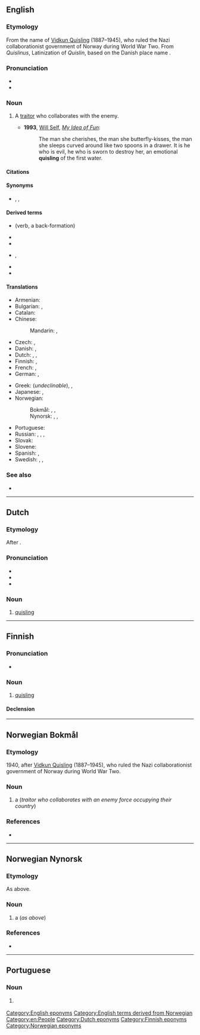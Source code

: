 {{also|Quisling}}
==English==
{{was wotd|2012|July|16}}

===Etymology===
From the name of [[w:Vidkun Quisling|Vidkun Quisling]] (1887–1945), who ruled the Nazi collaborationist government of Norway during World War Two. From ''Quislinus'', Latinization of ''Quislin'', based on the Danish place name {{m|da|Kvislemark}}.

===Pronunciation===
* {{IPA|/ˈkwɪz.lɪŋ/|lang=en}}
* {{audio|en-au-quisling.ogg|Audio (AU)|lang=en}}

===Noun===
{{en-noun}}

# {{lb|en|pejorative}} A [[traitor]] who collaborates with the enemy. {{defdate|from 1940}}
#* '''1993''', [[w:Will Self|Will Self]], ''[[w:My Idea of Fun|My Idea of Fun]]'':
#*: The man she cherishes, the man she butterfly-kisses, the man she sleeps curved around like two spoons in a drawer. It is he who is evil, he who is sworn to destroy her, an emotional '''quisling''' of the first water.

====Citations====
{{seeCites}}

====Synonyms====
* {{sense|traitor}} {{l|en|collaborator}}, {{l|en|traitor}}, {{l|en|rat}}

====Derived terms====
{{rel-top|Terms derived from ''quisling'' (noun)}}
* {{l|en|quisle}} (verb, a back-formation)
* {{l|en|quisling-hearted}}
* {{l|en|quislingism}}
{{rel-mid}}
* {{l|en|quislingize}}, {{l|en|quislingized}}
* {{l|en|quisling-minded}}
* {{l|en|quisling-style}}
{{rel-bottom}}

====Translations====
{{trans-top|traitor}}
* Armenian: {{t|hy|կվիսլինգ}}
* Bulgarian: {{t+|bg|предател|m}}, {{t+|bg|изменник|m}}
* Catalan: {{t|ca|col·laboracionista|m|f}}
* Chinese:
*: Mandarin: {{t+|cmn|賣國賊|sc=Hani}}, {{t+|cmn|卖国贼|tr=màiguózéi|sc=Hani}}
* Czech: {{t|cs|kolaborant|m}}, {{t|cs|zrádce|m}}
* Danish: {{t|da|quisling|c}}, {{t|da|landsforræder|c}}
* Dutch: {{t+|nl|quisling|m}}, {{t+|nl|landverrader|m}}, {{t|nl|NSB'er|m}} {{qualifier|pejorative}}
* Finnish: {{t+|fi|quisling}}, {{t|fi|maanpetturi}}
* French: {{t+|fr|quisling|m}}, {{t+|fr|collabo|m|f}}
* German: {{t+|de|Kollaborateur|m}}, {{t+|de|Verräter|m}}
{{trans-mid}}
* Greek: {{t|el|κουίσλινγκ|m}} (''undeclinable''), {{t+|el|δωσίλογος|m}}, {{t+|el|προδότης|m}} {{qualifier|formally}}
* Japanese: {{t+|ja|売国奴|tr=baikokudo}}, {{t+|ja|国賊|tr=kokuzoku}}
* Norwegian:
*: Bokmål: {{t+|nb|quisling|m}}, {{t+|nb|landsforræder|m}}, {{t|nb|landssviker|m}}
*: Nynorsk: {{t|nn|quisling|m}}, {{t|nn|landsforrædar|m}}, {{t|nn|landssvikar|m}}
* Portuguese: {{t|pt|quisling|m}}
* Russian: {{t+|ru|кви́слинг|m}}, {{t+|ru|коллаборациони́ст|m}}, {{t+|ru|преда́тель|m}}, {{t+|ru|изме́нник|m}}
* Slovak: {{t|sk|kvisling|m}}
* Slovene: {{t|sl|kvizling|m}}
* Spanish: {{t|es|colaboracionista|m|f}}, {{t+|es|traidor|m}}
* Swedish: {{t+|sv|quisling|c}}, {{t+|sv|landsförrädare|c}}, {{t+|sv|femtekolonnare|c}}
{{trans-bottom}}

===See also===
* {{l|en|fifth column}}

[[Category:English eponyms]]
[[Category:English terms derived from Norwegian]]
[[Category:en:People]]

----

==Dutch==

===Etymology===
After {{w|Vidkun Quisling}}.

===Pronunciation===
* {{IPA|lang=nl|/ˈkʋɪs.lɪŋ/}}
* {{audio|Nl-quisling.ogg|Audio|lang=nl}}
* {{hyphenation|lang=nl|quis|ling}}

===Noun===
{{nl-noun|m|-en|quislingetje}}

# [[#English|quisling]]
#: {{syn|nl|landverrader}}

[[Category:Dutch eponyms]]

----

==Finnish==

===Pronunciation===
* {{fi-IPA|kvisling(i)}}

===Noun===
{{fi-noun}}

# [[#English|quisling]]

====Declension====
{{fi-decl-risti|quisling|||a|i=0}}

[[Category:Finnish eponyms]]

----

==Norwegian Bokmål==
{{wikipedia|lang=no}}

===Etymology===
1940, after [[w:Vidkun Quisling|Vidkun Quisling]] (1887–1945), who ruled the Nazi collaborationist government of Norway during World War Two.

===Noun===
{{nb-noun-m1}}

# a {{l|en|quisling}} (''traitor who collaborates with an enemy force occupying their country'')

===References===
* {{R:The Bokmål Dictionary}}
[[Category:Norwegian eponyms]]

----

==Norwegian Nynorsk==
{{wikipedia|lang=nn}}

===Etymology===
As above.

===Noun===
{{nn-noun-m1}}

# a {{l|en|quisling}} (''as above'')

===References===
* {{R:The Nynorsk Dictionary}}

----

==Portuguese==

===Noun===
{{pt-noun|m|s}}

# {{lb|pt|pejorative}} {{l|en|quisling}} {{gloss|traitor who collaborates with the enemy}}